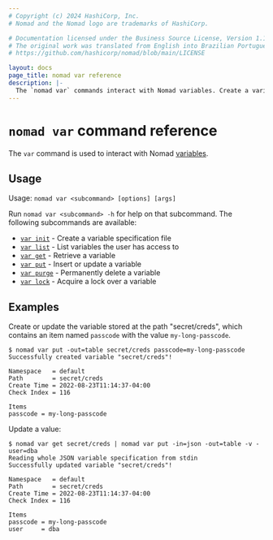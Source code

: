 ```yaml
---
# Copyright (c) 2024 HashiCorp, Inc.
# Nomad and the Nomad logo are trademarks of HashiCorp.

# Documentation licensed under the Business Source License, Version 1.1.
# The original work was translated from English into Brazilian Portuguese.
# https://github.com/hashicorp/nomad/blob/main/LICENSE

layout: docs
page_title: nomad var reference
description: |-
  The `nomad var` commands interact with Nomad variables. Create a variable specification file. Insert, update, delete, or acquire a lock over a variable. Fetch and list variables.
---
```


# `nomad var` command reference

The `var` command is used to interact with Nomad [variables].

## Usage

Usage: `nomad var <subcommand> [options] [args]`

Run `nomad var <subcommand> -h` for help on that subcommand. The following
subcommands are available:

- [`var init`][init] - Create a variable specification file
- [`var list`][list] - List variables the user has access to
- [`var get`][get] - Retrieve a variable
- [`var put`][put] - Insert or update a variable
- [`var purge`][purge] - Permanently delete a variable
- [`var lock`][lock] - Acquire a lock over a variable

## Examples

Create or update the variable stored at the path "secret/creds", which contains
an item named `passcode` with the value `my-long-passcode`.

```shell-session
$ nomad var put -out=table secret/creds passcode=my-long-passcode
Successfully created variable "secret/creds"!

Namespace   = default
Path        = secret/creds
Create Time = 2022-08-23T11:14:37-04:00
Check Index = 116

Items
passcode = my-long-passcode
```

Update a value:
```shell-session
$ nomad var get secret/creds | nomad var put -in=json -out=table -v - user=dba
Reading whole JSON variable specification from stdin
Successfully updated variable "secret/creds"!

Namespace   = default
Path        = secret/creds
Create Time = 2022-08-23T11:14:37-04:00
Check Index = 116

Items
passcode = my-long-passcode
user     = dba
```

[variables]: /nomad/docs/concepts/variables
[init]: /nomad/commands/var/init
[get]: /nomad/commands/var/get
[list]: /nomad/commands/var/list
[put]: /nomad/commands/var/put
[purge]: /nomad/commands/var/purge
[lock]: /nomad/commands/var/lock
